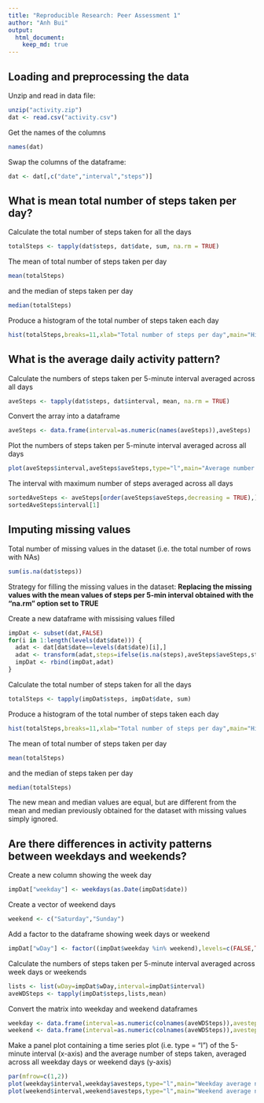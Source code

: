 ```yaml
---
title: "Reproducible Research: Peer Assessment 1"
author: "Anh Bui"
output: 
  html_document:
    keep_md: true
---
```



## Loading and preprocessing the data

Unzip and read in data file:
```r
unzip("activity.zip")
dat <- read.csv("activity.csv")
```
Get the names of the columns
```r
names(dat)
```

Swap the columns of the dataframe:
```r
dat <- dat[,c("date","interval","steps")]
```

## What is mean total number of steps taken per day?

Calculate the total number of steps taken for all the days
```r
totalSteps <- tapply(dat$steps, dat$date, sum, na.rm = TRUE)
```

The mean of total number of steps taken per day
```r
mean(totalSteps)
``` 
and the median of steps taken per day 
```r
median(totalSteps)
```

Produce a histogram of the total number of steps taken each day
```r
hist(totalSteps,breaks=11,xlab="Total number of steps per day",main="Histogram of total number of steps taken each day")
```

## What is the average daily activity pattern?

Calculate the numbers of steps taken per 5-minute interval averaged across all days
```r
aveSteps <- tapply(dat$steps, dat$interval, mean, na.rm = TRUE)
```

Convert the array into a dataframe
```r
aveSteps <- data.frame(interval=as.numeric(names(aveSteps)),aveSteps)
```

Plot the numbers of steps taken per 5-minute interval averaged across all days
```r
plot(aveSteps$interval,aveSteps$aveSteps,type="l",main="Average number of steps per 5-min interval",xlab="Interval number",ylab="Average number of steps")
```

The interval with maximum number of steps averaged across all days
```r
sortedAveSteps <- aveSteps[order(aveSteps$aveSteps,decreasing = TRUE),]
sortedAveSteps$interval[1]
```

## Imputing missing values

Total number of missing values in the dataset (i.e. the total number of rows with NAs)
```r
sum(is.na(dat$steps))
```

Strategy for filling the missing values in the dataset: **Replacing the missing values with the mean values of steps per 5-min interval obtained with the "na.rm" option set to TRUE**

Create a new dataframe with missising values filled
```r
impDat <- subset(dat,FALSE)
for(i in 1:length(levels(dat$date))) {
  adat <- dat[dat$date==levels(dat$date)[i],]
  adat <- transform(adat,steps=ifelse(is.na(steps),aveSteps$aveSteps,steps))
  impDat <- rbind(impDat,adat)
}
```

Calculate the total number of steps taken for all the days
```r
totalSteps <- tapply(impDat$steps, impDat$date, sum)
```

Produce a histogram of the total number of steps taken each day
```r
hist(totalSteps,breaks=11,xlab="Total number of steps per day",main="Histogram of total number of steps taken each day")
```
The mean of total number of steps taken per day
```r
mean(totalSteps)
``` 
and the median of steps taken per day 
```r
median(totalSteps)
```

The new mean and median values are equal, but are different from the mean and median previously obtained for the dataset with missing values simply ignored.

## Are there differences in activity patterns between weekdays and weekends?

Create a new column showing the week day
```r
impDat["weekday"] <- weekdays(as.Date(impDat$date))
```

Create a vector of weekend days
```r
weekend <- c("Saturday","Sunday")
```

Add a factor to the dataframe showing week days or weekend
```r
impDat["wDay"] <- factor((impDat$weekday %in% weekend),levels=c(FALSE,TRUE),labels=c("weekday","weekend"))
```

Calculate the numbers of steps taken per 5-minute interval averaged across week days or weekends
```r
lists <- list(wDay=impDat$wDay,interval=impDat$interval)
aveWDSteps <- tapply(impDat$steps,lists,mean)
```

Convert the matrix into weekday and weekend dataframes
```r
weekday <- data.frame(interval=as.numeric(colnames(aveWDSteps)),avesteps=aveWDSteps[1,])
weekend <- data.frame(interval=as.numeric(colnames(aveWDSteps)),avesteps=aveWDSteps[2,])
```

Make a panel plot containing a time series plot (i.e. type = "l") of the 5-minute interval (x-axis) and the average number of steps taken, averaged across all weekday days or weekend days (y-axis)
```r
par(mfrow=c(1,2))
plot(weekday$interval,weekday$avesteps,type="l",main="Weekday average number of\n steps per 5-min interval",xlab="Interval number",ylab="Average number of steps")
plot(weekend$interval,weekend$avesteps,type="l",main="Weekend average number of\n steps per 5-min interval",xlab="Interval number",ylab="Average number of steps")
```
